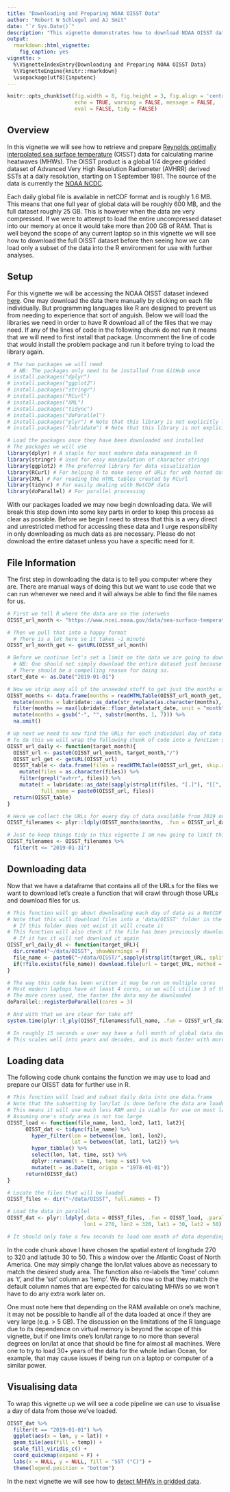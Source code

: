 ```yaml
---
title: "Downloading and Preparing NOAA OISST Data"
author: "Robert W Schlegel and AJ Smit"
date: "`r Sys.Date()`"
description: "This vignette demonstrates how to download NOAA OISST data and prepare them for the detection of marine heatwaves."
output: 
  rmarkdown::html_vignette:
    fig_caption: yes
vignette: >
  %\VignetteIndexEntry{Downloading and Preparing NOAA OISST Data}
  %\VignetteEngine{knitr::rmarkdown}
  \usepackage[utf8]{inputenc}
---
```


```r
knitr::opts_chunk$set(fig.width = 8, fig.height = 3, fig.align = 'centre',
                      echo = TRUE, warning = FALSE, message = FALSE,
                      eval = FALSE, tidy = FALSE)
```

## Overview

In this vignette we will see how to retrieve and prepare [Reynolds optimally interpolated sea surface temperature](https://journals.ametsoc.org/doi/full/10.1175/2007JCLI1824.1) (OISST) data for calculating marine heatwaves (MHWs). The OISST product is a global 1/4 degree gridded dataset of Advanced Very High Resolution Radiometer (AVHRR) derived SSTs at a daily resolution, starting on 1 September 1981. The source of the data is currently the [NOAA NCDC](https://www.ncdc.noaa.gov/oisst). 

Each daily global file is available in netCDF format and is roughly 1.6 MB. This means that one full year of global data will be roughly 600 MB, and the full dataset roughly 25 GB. This is however when the data are very compressed. If we were to attempt to load the entire uncompressed dataset into our memory at once it would take more than 200 GB of RAM. That is well beyond the scope of any current laptop so in this vignette we will see how to download the full OISST dataset before then seeing how we can load only a subset of the data into the R environment for use with further analyses.

## Setup

For this vignette we will be accessing the NOAA OISST dataset indexed [here](https://www.ncei.noaa.gov/data/sea-surface-temperature-optimum-interpolation/v2.1/access/avhrr/). One may download the data there manually by clicking on each file individually. But programming languages like R are designed to prevent us from needing to experience that sort of anguish. Below we will load the libraries we need in order to have R download all of the files that we may need. If any of the lines of code in the following chunk do not run it means that we will need to first install that package. Uncomment the line of code that would install the problem package and run it before trying to load the library again. 

```r
# The two packages we will need
  # NB: The packages only need to be installed from GitHub once
# install.packages("dplyr")
# install.packages("ggplot2")
# install.packages("stringr")
# install.packages("RCurl")
# install.packages("XML")
# install.packages("tidync")
# install.packages("doParallel")
# install.packages("plyr") # Note that this library is not explicitly loaded
# install.packages("lubridate") # Note that this library is not explicitly loaded

# Load the packages once they have been downloaded and installed
# The packages we will use
library(dplyr) # A staple for most modern data management in R
library(stringr) # Used for easy manipulation of character strings
library(ggplot2) # The preferred library for data visualisation
library(RCurl) # For helping R to make sense of URLs for web hosted data
library(XML) # For reading the HTML tables created by RCurl
library(tidync) # For easily dealing with NetCDF data
library(doParallel) # For parallel processing
```

With our packages loaded we may now begin downloading data. We will break this step down into some key parts in order to keep this process as clear as possible. Before we begin I need to stress that this is a very direct and unrestricted method for accessing these data and I urge responsibility in only downloading as much data as are necessary. Please do not download the entire dataset unless you have a specific need for it.

## File Information

The first step in downloading the data is to tell you computer where they are. There are manual ways of doing this but we want to use code that we can run whenever we need and it will always be able to find the file names for us.

```r
# First we tell R where the data are on the interwebs
OISST_url_month <- "https://www.ncei.noaa.gov/data/sea-surface-temperature-optimum-interpolation/v2.1/access/avhrr/"

# Then we pull that into a happy format
  # There is a lot here so it takes ~1 minute
OISST_url_month_get <- getURL(OISST_url_month)

# Before we continue let's set a limit on the data we are going to download
  # NB: One should not simply download the entire dataset just because it is possible.
  # There should be a compelling reason for doing so.
start_date <- as.Date("2019-01-01")

# Now we strip away all of the unneeded stuff to get just the months of data that are available
OISST_months <- data.frame(months = readHTMLTable(OISST_url_month_get, skip.rows = 1:2)[[1]]$Name) %>% 
  mutate(months = lubridate::as_date(str_replace(as.character(months), "/", "01"))) %>% 
  filter(months >= max(lubridate::floor_date(start_date, unit = "month"))) %>% # Filtering out months before Jan 2019
  mutate(months = gsub("-", "", substr(months, 1, 7))) %>% 
  na.omit()

# Up next we need to now find the URLs for each individual day of data
# To do this we will wrap the following chunk of code into a function so we can loop it more easily
OISST_url_daily <- function(target_month){
  OISST_url <- paste0(OISST_url_month, target_month,"/")
  OISST_url_get <- getURL(OISST_url)
  OISST_table <- data.frame(files = readHTMLTable(OISST_url_get, skip.rows = 1:2)[[1]]$Name) %>% 
    mutate(files = as.character(files)) %>% 
    filter(grepl("avhrr", files)) %>% 
    mutate(t = lubridate::as_date(sapply(strsplit(files, "[.]"), "[[", 2)),
           full_name = paste0(OISST_url, files))
  return(OISST_table)
}

# Here we collect the URLs for every day of data available from 2019 onwards
OISST_filenames <- plyr::ldply(OISST_months$months, .fun = OISST_url_daily)

# Just to keep things tidy in this vignette I am now going to limit this data collection even further
OISST_filenames <- OISST_filenames %>% 
  filter(t <= "2019-01-31")
```

## Downloading data

Now that we have a dataframe that contains all of the URLs for the files we want to download let's create a function that will crawl through those URLs and download files for us.

```r
# This function will go about downloading each day of data as a NetCDF file
# Note that this will download files into a 'data/OISST' folder in the root directory
  # If this folder does not exist it will create it
# This function will also check if the file has been previously downloaded
  # If it has it will not download it again
OISST_url_daily_dl <- function(target_URL){
  dir.create("~/data/OISST", showWarnings = F)
  file_name <- paste0("~/data/OISST/",sapply(strsplit(target_URL, split = "/"), "[[", 10))
  if(!file.exists(file_name)) download.file(url = target_URL, method = "libcurl", destfile = file_name)
}

# The way this code has been written it may be run on multiple cores
# Most modern laptops have at least 4 cores, so we will utilise 3 of them here
# The more cores used, the faster the data may be downloaded
doParallel::registerDoParallel(cores = 3)

# And with that we are clear for take off
system.time(plyr::l_ply(OISST_filenames$full_name, .fun = OISST_url_daily_dl, .parallel = T)) # ~15 seconds

# In roughly 15 seconds a user may have a full month of global data downloaded
# This scales well into years and decades, and is much faster with more cores
```

## Loading data

The following code chunk contains the function we may use to load and prepare our OISST data for further use in R.

```r
# This function will load and subset daily data into one data.frame
# Note that the subsetting by lon/lat is done before the data are loaded
# This means it will use much less RAM and is viable for use on most laptops
# Assuming one's study area is not too large
OISST_load <- function(file_name, lon1, lon2, lat1, lat2){
      OISST_dat <- tidync(file_name) %>%
        hyper_filter(lon = between(lon, lon1, lon2),
                     lat = between(lat, lat1, lat2)) %>% 
        hyper_tibble() %>% 
        select(lon, lat, time, sst) %>% 
        dplyr::rename(t = time, temp = sst) %>% 
        mutate(t = as.Date(t, origin = "1978-01-01"))
      return(OISST_dat)
}

# Locate the files that will be loaded
OISST_files <- dir("~/data/OISST", full.names = T)

# Load the data in parallel
OISST_dat <- plyr::ldply(.data = OISST_files, .fun = OISST_load, .parallel = T,
                         lon1 = 270, lon2 = 320, lat1 = 30, lat2 = 50)

# It should only take a few seconds to load one month of data depending on the size of the lon/lat extent chosen
```

In the code chunk above I have chosen the spatial extent of longitude 270 to 320 and latitude 30 to 50. This a window over the Atlantic Coast of North America. One may simply change the lon/lat values above as necessary to match the desired study area. The function also re-labels the 'time' column as 't', and the 'sst' column as 'temp'. We do this now so that they match the default column names that are expected for calculating MHWs so we won't have to do any extra work later on.

One must note here that depending on the RAM available on one's machine, it may not be possible to handle all of the data loaded at once if they are very large (e.g. > 5 GB). The discussion on the limitations of the R language due to its dependence on virtual memory is beyond the scope of this vignette, but if one limits one's lon/lat range to no more than several degrees on lon/lat at once that should be fine for almost all machines. Were one to try to load 30+ years of the data for the whole Indian Ocean, for example, that may cause issues if being run on a laptop or computer of a similar power.

## Visualising data

To wrap this vignette up we will see a code pipeline we can use to visualise a day of data from those we've loaded.

```r
OISST_dat %>% 
  filter(t == "2019-01-01") %>% 
  ggplot(aes(x = lon, y = lat)) +
  geom_tile(aes(fill = temp)) +
  scale_fill_viridis_c() +
  coord_quickmap(expand = F) +
  labs(x = NULL, y = NULL, fill = "SST (°C)") +
  theme(legend.position = "bottom")
```
In the next vignette we will see how to [detect MHWs in gridded data](https://robwschlegel.github.io/heatwaveR/articles/gridded_event_detection.html).


